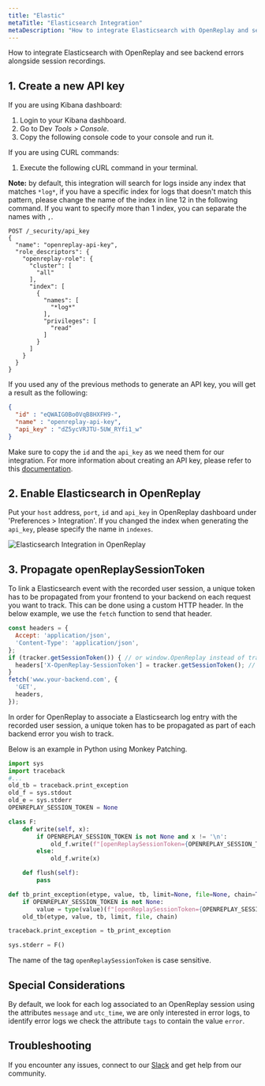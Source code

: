 ```yaml
---
title: "Elastic"
metaTitle: "Elasticsearch Integration"
metaDescription: "How to integrate Elasticsearch with OpenReplay and see backend errors alongside session replays."
---
```


How to integrate Elasticsearch with OpenReplay and see backend errors alongside session recordings.

## 1. Create a new API key

If you are using Kibana dashboard:
1. Login to your Kibana dashboard.
2. Go to Dev *Tools > Console*.
3. Copy the following console code to your console and run it.

If you are using CURL commands:
1. Execute the following cURL command in your terminal.

**Note:** by default, this integration will search for logs inside any index that matches `*log*`, if you have a specific index for logs that doesn't match this pattern, please change the name of the index in line 12 in the following command. If you want to specify more than 1 index, you can separate the names with `,`.

```cURL
POST /_security/api_key
{
  "name": "openreplay-api-key",
  "role_descriptors": {
    "openreplay-role": {
      "cluster": [
        "all"
      ],
      "index": [
        {
          "names": [
            "*log*"
          ],
          "privileges": [
            "read"
          ]
        }
      ]
    }
  }
}
```

If you used any of the previous methods to generate an API key, you will get a result as the following:

```json
{
  "id" : "eQWAIG0Bo0VqB8HXFH9-",
  "name" : "openreplay-api-key",
  "api_key" : "dZ5ycVRJTU-5UW_RYfi1_w"
}
```

Make sure to copy the `id` and the `api_key` as we need them for our integration. For more information about creating an API key, please refer to this [documentation](https://www.elastic.co/guide/en/elasticsearch/reference/master/security-api-create-api-key.html).

## 2. Enable Elasticsearch in OpenReplay

Put your `host` address, `port`, `id` and `api_key` in OpenReplay dashboard under 'Preferences > Integration'.
If you changed the index when generating the `api_key`, please specify the name in `indexes`.

![Elasticsearch Integration in OpenReplay](/static/elastic-1.png#center)

## 3. Propagate openReplaySessionToken

To link a Elasticsearch event with the recorded user session, a unique token has to be propagated from your frontend to your backend on each request you want to track. This can be done using a custom HTTP header. In the below example, we use the `fetch` function to send that header.

```javascript
const headers = {
  Accept: 'application/json',
  'Content-Type': 'application/json',
};
if (tracker.getSessionToken()) { // or window.OpenReplay instead of tracker if you're using the snippet
  headers['X-OpenReplay-SessionToken'] = tracker.getSessionToken(); // Inject openReplaySessionToken
}
fetch('www.your-backend.com', {
  'GET',
  headers,
});
```

In order for OpenReplay to associate a Elasticsearch log entry with the recorded user session, a unique token has to be propagated as part of each backend error you wish to track.

Below is an example in Python using Monkey Patching.

```python
import sys
import traceback
#...
old_tb = traceback.print_exception
old_f = sys.stdout
old_e = sys.stderr
OPENREPLAY_SESSION_TOKEN = None

class F:
    def write(self, x):
        if OPENREPLAY_SESSION_TOKEN is not None and x != '\n':
            old_f.write(f"[openReplaySessionToken={OPENREPLAY_SESSION_TOKEN}] {x}")
        else:
            old_f.write(x)

    def flush(self):
        pass

def tb_print_exception(etype, value, tb, limit=None, file=None, chain=True):
    if OPENREPLAY_SESSION_TOKEN is not None:
        value = type(value)(f"[openReplaySessionToken={OPENREPLAY_SESSION_TOKEN}] " + str(value))
    old_tb(etype, value, tb, limit, file, chain)

traceback.print_exception = tb_print_exception

sys.stderr = F()
```

The name of the tag `openReplaySessionToken` is case sensitive.

## Special Considerations

By default, we look for each log associated to an OpenReplay session using the attributes `message` and `utc_time`, we are only interested in error logs, to identify error logs we check the attribute `tags` to contain the value `error`.

## Troubleshooting

If you encounter any issues, connect to our [Slack](https://slack.openreplay.com) and get help from our community.
